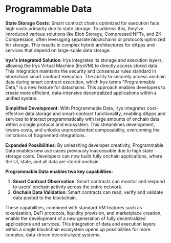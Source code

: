 # Programmable Data

**State Storage Costs**: Smart contract chains optimized for execution face high costs primarily due to state storage. To address this, they've introduced various solutions like Blob Storage, Compressed NFTs, and ZK Compression, often leveraging separate blockchains or protocols optimized for storage. This results in complex hybrid architectures for dApps and services that depend on large-scale data storage.

**Irys's Integrated Solution**: Irys integrates its storage and execution layers, allowing the Irys Virtual Machine (IrysVM) to directly access stored data. This integration maintains the security and consensus rules standard in blockchain smart contract execution. The ability to securely access onchain data during smart contract execution, which Irys terms "Programmable Data," is a new feature for datachains. This approach enables developers to create more efficient, data-intensive decentralized applications within a unified system.

**Simplified Development**: With Programmable Data, Irys integrates cost-effective data storage and smart-contract functionality, enabling dApps and services to interact programmatically with large amounts of onchain data within a single protocol and ecosystem. This streamlines development, lowers costs, and unlocks unprecedented composability, overcoming the limitations of fragmented integrations.

**Expanded Possibilities**: By unleashing developer creativity, Programmable Data enables new use cases previously inaccessible due to high state storage costs. Developers can now build fully onchain applications, where the UI, state, and all data are stored onchain.

**Programmable Data enables two key capabilities:**

1. **Smart Contract Observation**: Smart contracts can monitor and respond to users' onchain activity across the entire network.
2. **Onchain Data Validation**: Smart contracts can read, verify and validate data posted to the blockchain.

These capabilities, combined with standard VM features such as tokenization, DeFi protocols, liquidity provision, and marketplace creation, enable the development of a new generation of fully decentralized applications and services. This integration of data and execution layers within a single blockchain ecosystem opens up possibilities for more complex, data-driven decentralized systems.
